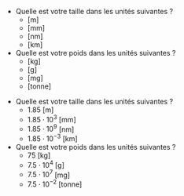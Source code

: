 ::: {.Exercise data-latex=""}

- Quelle est votre taille dans les unités suivantes ?
  - [m]
  - [mm]
  - [nm]
  - [km]

- Quelle est votre poids dans les unités suivantes ?
  - [kg]
  - [g]
  - [mg]
  - [tonne]

:::

::: {.Answer data-latex=""}

- Quelle est votre taille dans les unités suivantes ?
  - $1.85$ [m]
  - $1.85 \cdot 10^3$ [mm]
  - $1.85 \cdot 10^9$ [nm]
  - $1.85 \cdot 10^{-3}$ [km]

- Quelle est votre poids dans les unités suivantes ?
  - $75$ [kg]
  - $7.5 \cdot 10^4$ [g]
  - $7.5 \cdot 10^7$ [mg]
  - $7.5 \cdot 10^{-2}$ [tonne]

:::
